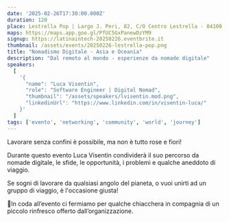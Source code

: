 ```yaml
---
date: '2025-02-26T17:30:00.000Z'
duration: 120
place: Lestrella Pop | Largo J. Peri, 82, C/O Centro Lestrella - 04100 Latina (LT)
maps: https://maps.app.goo.gl/PfUC5GxPanewDzYM9
signup: https://latinaintech-20250226.eventbrite.it
thumbnail: /assets/events/20250226-lestrella-pop.png
title: "Nomadismo Digitale - Asia e Oceania"
description: "Dal remoto al mondo - esperienze da nomade digitale"
speakers:
  [
    '{
      "name": "Luca Visentin", 
      "role": "Software Engineer | Digital Nomad", 
      "thumbnail": "/assets/speakers/lvisentin.mod.png",
      "linkedinUrl": "https://www.linkedin.com/in/visentin-luca/"
    }'
  ]
tags: ['evento', 'networking', 'community', 'world', 'journey']
---
```


Lavorare senza confini è possibile, ma non è tutto rose e fiori!

Durante questo evento Luca Visentin condividerà il suo percorso da nomade digitale, le sfide, le opportunità, i problemi e qualche aneddoto di viaggio.

Se sogni di lavorare da qualsiasi angolo del pianeta, o vuoi unirti ad un gruppo di viaggio, è l'occasione giusta!

🍹In coda all’evento ci fermiamo per qualche chiacchera in compagnia di un piccolo rinfresco offerto dall’organizzazione.